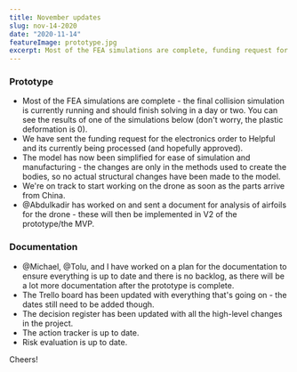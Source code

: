 ```yaml
---
title: November updates
slug: nov-14-2020
date: "2020-11-14"
featureImage: prototype.jpg
excerpt: Most of the FEA simulations are complete, funding request for the electronics order to Helpful has been sent and is currently being processed. We're on track to start working on the drone as soon as the parts arrive from China.
---
```


### Prototype

- Most of the FEA simulations are complete - the final collision simulation is currently running and should finish solving in a day or two. You can see the results of one of the simulations below (don't worry, the plastic deformation is 0).
- We have sent the funding request for the electronics order to Helpful and its currently being processed (and hopefully approved).
- The model has now been simplified for ease of simulation and manufacturing - the changes are only in the methods used to create the bodies, so no actual structural changes have been made to the model.
- We're on track to start working on the drone as soon as the parts arrive from China.
- @Abdulkadir has worked on and sent a document for analysis of airfoils for the drone - these will then be implemented in V2 of the prototype/the MVP.

### Documentation

- @Michael, @Tolu, and I have worked on a plan for the documentation to ensure everything is up to date and there is no backlog, as there will be a lot more documentation after the prototype is complete.
- The Trello board has been updated with everything that's going on - the dates still need to be added though.
- The decision register has been updated with all the high-level changes in the project.
- The action tracker is up to date.
- Risk evaluation is up to date.

Cheers!
